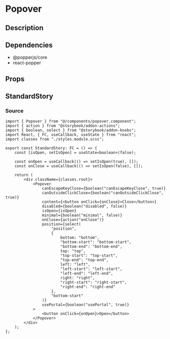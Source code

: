 
<Meta title="general/popover" component={Popover} />

# Popover

## Description

## Dependencies
* @popperjs/core
* react-popper

## Props
<Props of={Popover} />

## StandardStory
<Preview>
	<Story name="standard">
		<StandardStory />
	</Story>
</Preview>

### Source
```tsx
import { Popover } from "@/components/popover.component";
import { action } from "@storybook/addon-actions";
import { boolean, select } from "@storybook/addon-knobs";
import React, { FC, useCallback, useState } from "react";
import classes from "./styles.module.scss";

export const StandardStory: FC = () => {
	const [isOpen, setIsOpen] = useState<boolean>(false);

	const onOpen = useCallback(() => setIsOpen(true), []);
	const onClose = useCallback(() => setIsOpen(false), []);

	return (
		<div className={classes.root}>
			<Popover
				canEscapeKeyClose={boolean("canEscapeKeyClose", true)}
				canOutsideClickClose={boolean("canOutsideClickClose", true)}
				content={<button onClick={onClose}>Close</button>}
				disabled={boolean("disabled", false)}
				isOpen={isOpen}
				minimal={boolean("minimal", false)}
				onClose={action("onClose")}
				position={select(
					"position",
					{
						bottom: "bottom",
						"bottom-start": "bottom-start",
						"bottom-end": "bottom-end",
						top: "top",
						"top-start": "top-start",
						"top-end": "top-end",
						left: "left",
						"left-start": "left-start",
						"left-end": "left-end",
						right: "right",
						"right-start": "right-start",
						"right-end": "right-end"
					},
					"bottom-start"
				)}
				usePortal={boolean("usePortal", true)}
			>
				<button onClick={onOpen}>Open</button>
			</Popover>
		</div>
	);
};
```
